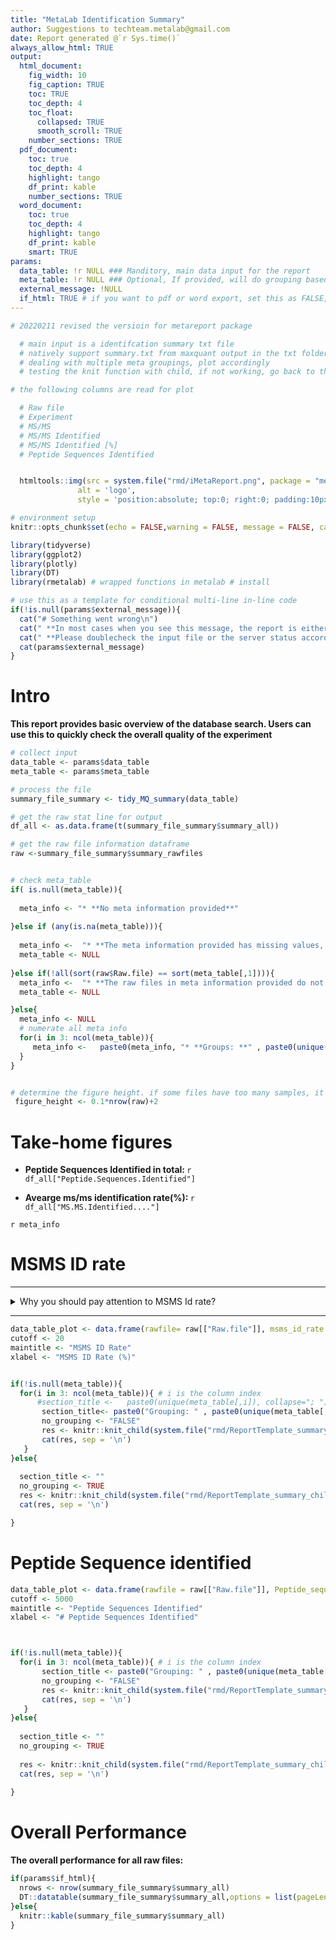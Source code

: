 ```yaml
---
title: "MetaLab Identification Summary"
author: Suggestions to techteam.metalab@gmail.com
date: Report generated @`r Sys.time()`
always_allow_html: TRUE
output:
  html_document:
    fig_width: 10
    fig_caption: TRUE
    toc: TRUE
    toc_depth: 4
    toc_float:
      collapsed: TRUE
      smooth_scroll: TRUE
    number_sections: TRUE
  pdf_document:
    toc: true
    toc_depth: 4
    highlight: tango
    df_print: kable
    number_sections: TRUE
  word_document:
    toc: true
    toc_depth: 4
    highlight: tango
    df_print: kable
    smart: TRUE
params:  
  data_table: !r NULL ### Manditory, main data input for the report
  meta_table: !r NULL ### Optional, If provided, will do grouping based statistics
  external_message: !NULL
  if_html: TRUE # if you want to pdf or word export, set this as FALSE, but will lose interactivity, not meant for metalab report
---
```


<style type="text/css">
.main-container {
  max-width: 1400px;
  margin-left: auto;
  margin-right: auto;
}
</style>


```r
# 20220211 revised the versioin for metareport package

  # main input is a identifcation summary txt file
  # natively support summary.txt from maxquant output in the txt folder
  # dealing with multiple meta groupings, plot accordingly
  # testing the knit function with child, if not working, go back to the traditional one

# the following columns are read for plot

  # Raw file
  # Experiment
  # MS/MS
  # MS/MS Identified
  # MS/MS Identified [%]
  # Peptide Sequences Identified



```



```r

  htmltools::img(src = system.file("rmd/iMetaReport.png", package = "metareport"), 
               alt = 'logo', 
               style = 'position:absolute; top:0; right:0; padding:10px;width:100px;height:100px;')


```




```r
# environment setup
knitr::opts_chunk$set(echo = FALSE,warning = FALSE, message = FALSE, cache = FALSE, error = TRUE)

library(tidyverse)
library(ggplot2)
library(plotly)
library(DT)
library(rmetalab) # wrapped functions in metalab # install 

```



```r
# use this as a template for conditional multi-line in-line code
if(!is.null(params$external_message)){
  cat("# Something went wrong\n")
  cat(" **In most cases when you see this message, the report is either not complete or based on incomplete importation of the data table** \n")
  cat(" **Please doublecheck the input file or the server status according to the message below** \n")
  cat(params$external_message)
} 

```


# Intro

**This report provides basic overview of the database search. **
**Users can use this to quickly check the overall quality of the experiment**



```r

# collect input
data_table <- params$data_table
meta_table <- params$meta_table 

# process the file
summary_file_summary <- tidy_MQ_summary(data_table)

# get the raw stat line for output
df_all <- as.data.frame(t(summary_file_summary$summary_all))

# get the raw file information dataframe
raw <-summary_file_summary$summary_rawfiles


# check meta_table
if( is.null(meta_table)){ 
  
  meta_info <- "* **No meta information provided**"
  
}else if (any(is.na(meta_table))){ 
  
  meta_info <-  "* **The meta information provided has missing values, please check, analysis continues without grouping information**"
  meta_table <- NULL
  
}else if(!all(sort(raw$Raw.file) == sort(meta_table[,1]))){
  meta_info <-  "* **The raw files in meta information provided do not match the raw file names in the data file, please check, analysis continues without grouping information**"
  meta_table <- NULL

}else{
  meta_info <- NULL
  # numerate all meta info
  for(i in 3: ncol(meta_table)){
     meta_info <-   paste0(meta_info, "* **Groups: **" , paste0(unique(meta_table[,i]), collapse="; "), "<br>  \n\n" )  
  }
}



```


```r
# determine the figure height. if some files have too many samples, it would be a good idea to increase the height to make it easier to read
 figure_height <- 0.1*nrow(raw)+2
```



# Take-home figures


*  **Peptide Sequences Identified in total: ** `r df_all["Peptide.Sequences.Identified"]`

*  **Avearge ms/ms identification rate(%): ** `r df_all["MS.MS.Identified...."]`

`r meta_info` 


#  MSMS ID rate {.tabset .tabset-fade }

***


<details>
  <summary>Why you should pay attention to MSMS Id rate?</summary>
  
1. MS ID rate is a good preparation of the MS run quality. Usually, raw files from Q-Exactive series should have roughly around 50% ms ID rate (Percentage of MSMS spectra identified as peptides, at a 1% FDR) for human cell culture digest, and at least 20% for metaproteomics samples according to experience. This number is a bit lower on QE- HFX and Exploris 480, because the scan rate is faster but the MS2 quality is not a bit lower

2. MS ID rate should also be well-reproduced across samples and groupings. 

3. Check the raw files if they have abnormally low ID rate, usually with abnormal LC/basepeak profile or low MS intensity. 
4. A decreasing MS ID trend along sample running order indicates a performance drop of the MS: your MS might need to be cleaned. If the performance drops a lot, more than 20% within running time for the whole project, without scramble of the sample run-order, the data might not be usable, unless very carefully calibrated. 

</details>

***



```r
data_table_plot <- data.frame(rawfile= raw[["Raw.file"]], msms_id_rate = raw[["MS.MS.Identified...."]])
cutoff <- 20
maintitle <- "MSMS ID Rate"
xlabel <- "MSMS ID Rate (%)"


if(!is.null(meta_table)){
  for(i in 3: ncol(meta_table)){ # i is the column index
      #section_title <-   paste0(unique(meta_table[,i]), collapse="; ")   
       section_title<- paste0("Grouping: " , paste0(unique(meta_table[,i]), collapse="; ") ) 
       no_grouping <- "FALSE"
       res <- knitr::knit_child(system.file("rmd/ReportTemplate_summary_child_QC.Rmd", package = "metareport"), quiet = TRUE)
       cat(res, sep = '\n')
   }
}else{
  
  section_title <- ""
  no_grouping <- TRUE
  res <- knitr::knit_child(system.file("rmd/ReportTemplate_summary_child_QC.Rmd", package = "metareport"), envir = environment(), quiet = TRUE)
  cat(res, sep = '\n')

}

```



#  Peptide Sequence identified {.tabset .tabset-fade }

```r

data_table_plot <- data.frame(rawfile = raw[["Raw.file"]], Peptide_sequence_identified = raw[["Peptide.Sequences.Identified"]])
cutoff <- 5000
maintitle <- "Peptide Sequences Identified"
xlabel <- "# Peptide Sequences Identified"



if(!is.null(meta_table)){
  for(i in 3: ncol(meta_table)){ # i is the column index
       section_title <- paste0("Grouping: " , paste0(unique(meta_table[,i]), collapse="; ") ) 
       no_grouping <- "FALSE"
       res <- knitr::knit_child(system.file("rmd/ReportTemplate_summary_child_QC.Rmd", package = "metareport"), quiet = TRUE)
       cat(res, sep = '\n')
   }
}else{
  
  section_title <- ""
  no_grouping <- TRUE
  
  res <- knitr::knit_child(system.file("rmd/ReportTemplate_summary_child_QC.Rmd", package = "metareport"), envir = environment(), quiet = TRUE)
  cat(res, sep = '\n')
  
}

```



# Overall Performance

**The overall performance for all raw files:**

```r
if(params$if_html){
  nrows <- nrow(summary_file_summary$summary_all)
  DT::datatable(summary_file_summary$summary_all,options = list(pageLength = nrows)) # datatable is only good for html 
}else{
  knitr::kable(summary_file_summary$summary_all)
}

```
